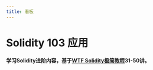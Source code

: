 ```yaml
---
title: 看板
---
```


# Solidity 103 应用
**学习Solidity进阶内容，基于[WTF Solidity极简教程](https://github.com/AmazingAng/WTF-Solidity)31-50讲。**
